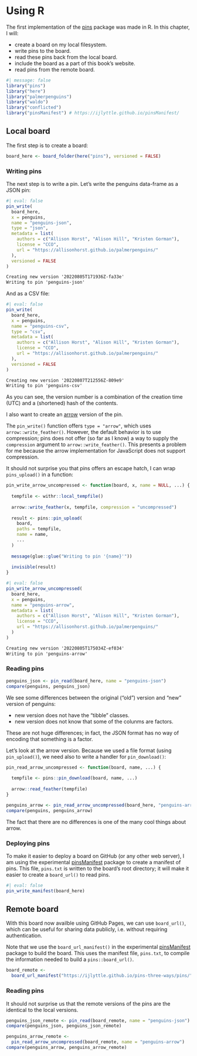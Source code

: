 # Using R

The first implementation of the [pins](https://pins.rstudio.com/) package was made in R.
In this chapter, I will:

 - create a board on my local filesystem.
 - write pins to the board.
 - read these pins back from the local board.
 - include the board as a part of this book's website.
 - read pins from the remote board.

```r
#| message: false
library("pins")
library("here")
library("palmerpenguins")
library("waldo")
library("conflicted")
library("pinsManifest") # https://ijlyttle.github.io/pinsManifest/
```

## Local board

The first step is to create a board:

```r
board_here <- board_folder(here("pins"), versioned = FALSE)
```

### Writing pins

The next step is to write a pin. Let's write the penguins data-frame as a JSON pin:

```r
#| eval: false
pin_write(
  board_here, 
  x = penguins, 
  name = "penguins-json", 
  type = "json",
  metadata = list(
    authors = c("Allison Horst", "Alison Hill", "Kristen Gorman"),
    license = "CCO",
    url = "https://allisonhorst.github.io/palmerpenguins/"
  ),
  versioned = FALSE
)
```

``` default
Creating new version '20220805T171936Z-fa33e'
Writing to pin 'penguins-json'
```

And as a CSV file:

```r
#| eval: false
pin_write(
  board_here, 
  x = penguins, 
  name = "penguins-csv", 
  type = "csv",
  metadata = list(
    authors = c("Allison Horst", "Alison Hill", "Kristen Gorman"),
    license = "CCO",
    url = "https://allisonhorst.github.io/palmerpenguins/"
  ),
  versioned = FALSE
)
```

``` default
Creating new version '20220807T212556Z-809e9'
Writing to pin 'penguins-csv'
```

As you can see, the version number is a combination of the creation time (UTC) and a (shortened) hash of the contents.

I also want to create an [arrow](https://arrow.apache.org/docs/r/) version of the pin. 

The `pin_write()` function offers `type = "arrow"`, which uses `arrow::write_feather()`.
However, the default behavior is to use compression; pins does not offer (so far as I know) a way to supply the `compression` argument to `arrow::write_feather()`. 
This presents a problem for me because the arrow implementation for JavaScript does not support compression.

It should not surprise you that pins offers an escape hatch, I can wrap `pins_upload()` in a function:

```r
pin_write_arrow_uncompressed <- function(board, x, name = NULL, ...) {
  
  tempfile <- withr::local_tempfile()
  
  arrow::write_feather(x, tempfile, compression = "uncompressed")
  
  result <- pins::pin_upload(
    board,
    paths = tempfile,
    name = name,
    ...
  )
  
  message(glue::glue("Writing to pin '{name}'"))
  
  invisible(result)
}
```

```r
#| eval: false
pin_write_arrow_uncompressed(
  board_here, 
  x = penguins, 
  name = "penguins-arrow", 
  metadata = list(
    authors = c("Allison Horst", "Alison Hill", "Kristen Gorman"),
    license = "CCO",
    url = "https://allisonhorst.github.io/palmerpenguins/"
  )
)
```

``` default
Creating new version '20220805T175034Z-ef034'
Writing to pin 'penguins-arrow'
```

### Reading pins 

```r
penguins_json <- pin_read(board_here, name = "penguins-json")
compare(penguins, penguins_json)
```

We see some differences between the original ("old") version and "new" version of penguins:

 - new version does not have the "tibble" classes.
 - new version does not know that some of the colunms are factors.
 
These are not huge differences; in fact, the JSON format has no way of encoding that something is a factor.

Let's look at the arrow version.
Because we used a file format (using `pin_upload()`), we need also to write a handler for `pin_download()`:

```r
pin_read_arrow_uncompressed <- function(board, name, ...) {
  
  tempfile <- pins::pin_download(board, name, ...)
  
  arrow::read_feather(tempfile)
}
```

```r
penguins_arrow <- pin_read_arrow_uncompressed(board_here, "penguins-arrow")
compare(penguins, penguins_arrow)
```

The fact that there are no differences is one of the many cool things about arrow.

### Deploying pins

To make it easier to deploy a board on GitHub (or any other web server), I am using the experimental [pinsManifest](https://ijlyttle.github.io/pinsManifest/) package to create a manifest of pins.
This file, `pins.txt` is written to the board's root directory; it will make it easier to create a `board_url()` to read pins.

```r
#| eval: false
pin_write_manifest(board_here)
```

## Remote board

With this board now availble using GitHub Pages, we can use `board_url()`, which can be useful for sharing data publicly, i.e. without requiring authentication.

Note that we use the `board_url_manifest()` in the experimental [pinsManifest](https://ijlyttle.github.io/pinsManifest/) package to build the board.
This uses the manifest file, `pins.txt`, to compile the information needed to build a `pins::board_url()`.

```r
board_remote <- 
  board_url_manifest("https://ijlyttle.github.io/pins-three-ways/pins/")
```

### Reading pins

It should not surprise us that the remote versions of the pins are the identical to the local versions.

```r
penguins_json_remote <- pin_read(board_remote, name = "penguins-json")
compare(penguins_json, penguins_json_remote)
```

```r
penguins_arrow_remote <- 
  pin_read_arrow_uncompressed(board_remote, name = "penguins-arrow")
compare(penguins_arrow, penguins_arrow_remote)
```
